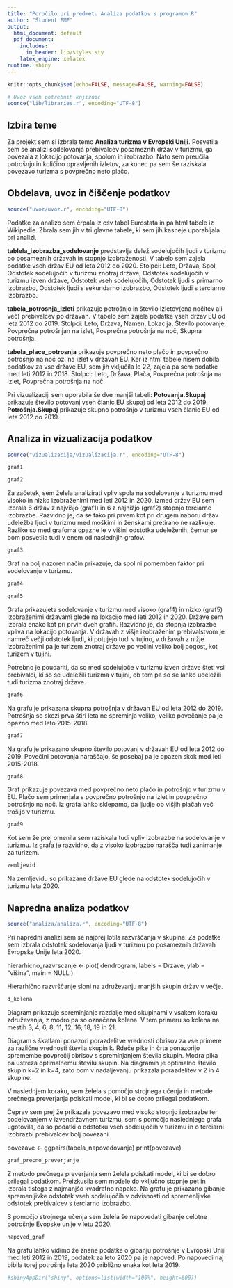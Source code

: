 ```yaml
---
title: "Poročilo pri predmetu Analiza podatkov s programom R"
author: "Študent FMF"
output:
  html_document: default
  pdf_document:
    includes:
      in_header: lib/styles.sty
    latex_engine: xelatex
runtime: shiny
---
```


```r
knitr::opts_chunk$set(echo=FALSE, message=FALSE, warning=FALSE)

# Uvoz vseh potrebnih knjižnic
source("lib/libraries.r", encoding="UTF-8")
```

## Izbira teme

Za projekt sem si izbrala temo **Analiza turizma v Evropski Uniji**. Posvetila sem se analizi sodelovanja prebivalcev posameznih držav v turizmu, ga povezala z lokacijo potovanja, spolom in izobrazbo. Nato sem preučila potrošnjo in količino opravljenih izletov, za konec pa sem še
raziskala povezavo turizma s povprečno neto plačo. 

## Obdelava, uvoz in čiščenje podatkov

```r
source("uvoz/uvoz.r", encoding="UTF-8")
```
Podatke za analizo sem črpala iz csv tabel Eurostata in pa html tabele iz Wikipedie. Zbrala sem jih v tri glavne tabele, ki sem jih kasneje uporabljala pri analizi. 

**tablela_izobrazba_sodelovanje** predstavlja delež sodelujočih ljudi v turizmu po posameznih državah in stopnjo izobraženosti. V tabelo sem zajela podatke vseh držav EU od leta 2012 do 2020.
Stolpci: Leto, Država, Spol, Odstotek sodelujočih v turizmu znotraj države, Odstotek sodelujočih v turizmu izven države, Odstotek vseh sodelujočih, Odstotek ljudi s primarno izobrazbo, Odstotek ljudi s sekundarno izobrazbo, Odstotek ljudi s terciarno izobrazbo.

**tabela_potrosnja_izleti** prikazuje potrošnjo in število izletov(ena nočitev ali več) prebivalcev po državah. V tabelo sem zajela podatke vseh držav EU od leta 2012 do 2019.
Stolpci: Leto, Država, Namen, Lokacija, Število potovanje, Povprečna potrošnjan na izlet, Povprečna potrošnja na noč, Skupna potrošnja.

**tabela_place_potrosnja** prikazuje povprečno neto plačo in povprečno potrošnjo na noč oz. na izlet v državah EU. Ker iz html tabele nisem dobila podatkov za vse države EU, sem jih vključila le 22, zajela pa sem podatke med leti 2012 in 2018.
Stolpci: Leto, Država, Plača, Povprečna potrošnja na izlet, Povprečna potrošnja na noč

Pri vizualizaciji sem uporabila še dve manjši tabeli:
**Potovanja.Skupaj** prikazuje število potovanj vseh članic EU skupaj od leta 2012 do 2019.
**Potrošnja.Skupaj** prikazuje skupno potrošnjo v turizmu vseh članic EU od leta 2012 do 2019.

## Analiza in vizualizacija podatkov

```r
source("vizualizacija/vizualizacija.r", encoding="UTF-8")
```

```r
graf1
```

```r
graf2
```
Za začetek, sem želela analizirati vpliv spola na sodelovanje v turizmu med visoko in nizko izobraženimi med leti 2012 in 2020. Izmed držav EU sem izbrala 6 držav z najvišjo (graf1) in 6 z najnižjo (graf2) stopnjo terciarne izobrazbe. Razvidno je, da se tako pri prvem kot pri drugem naboru držav udeležba ljudi v turizmu med moškimi in ženskami pretirano ne razlikuje. Razlike so med grafoma opazne le v višini odstotka udeleženih, čemur se bom posvetila tudi v enem od naslednjih grafov.

```r
graf3
```
Graf na bolj nazoren način prikazuje, da spol ni pomemben faktor pri sodelovanju v turizmu.





```r
graf4
```


```r
graf5
```

Grafa prikazujeta sodelovanje v turizmu med visoko (graf4) in nizko (graf5) izobraženimi državami glede na lokacijo med leti 2012 in 2020. Države sem izbrala enako kot pri prvih dveh grafih. Razvidno je, da stopnja izobrazbe vpliva na lokacijo potovanja. V državah z višje izobraženim prebivalstvom je namreč večji odstotek ljudi, ki potujejo tudi v tujino, v državah z nižje izobraženimi pa je turizem znotraj države po večini veliko bolj pogost, kot turizem v tujini.

Potrebno je poudariti, da so med sodelujoče v turizmu izven države šteti vsi prebivalci, ki so se udeležili turizma v tujini, ob tem pa so se lahko udeležili tudi turizma znotraj države.




```r
graf6
```
Na grafu je prikazana skupna potrošnja v državah EU od leta 2012 do 2019. Potrošnja se skozi prva štiri leta ne spreminja veliko, veliko povečanje pa je opazno med leto 2015-2018.

```r
graf7
```
Na grafu je prikazano skupno število potovanj v državah EU od leta 2012 do 2019. Povečini potovanja naraščajo, še posebaj pa je opazen skok med leti 2015-2018.




```r
graf8
```
Graf prikazuje povezava med povprečno neto plačo in potrošnjo v turizmu v EU. Plačo sem primerjala s povprečno potrošnjo na izlet in povprečno potrošnjo na noč. Iz grafa lahko sklepamo, da ljudje ob višjih plačah več trošijo v turizmu.

 
```r
graf9
```
Kot sem že prej omenila sem raziskala tudi vpliv izobrazbe na sodelovanje v turizmu. Iz grafa je razvidno, da z visoko izobrazbo narašča tudi zanimanje za turizem.


```r
zemljevid
```
Na zemljevidu so prikazane države EU glede na odstotek sodelujočih v turizmu leta 2020.

## Napredna analiza podatkov

```r
source("analiza/analiza.r", encoding="UTF-8")
```
Pri napredni analizi sem se najprej lotila razvrščanja v skupine. Za podatke sem izbrala odstotek sodelovanja ljudi v turizmu po posameznih državah Evropske Unije leta 2020.


hierarhicno_razvrscanje <- plot(
  dendrogram,
  labels = Drzave,
  ylab = "višina",
  main = NULL
)

Hierarhično razvrščanje sloni na združevanju manjših skupin držav v večje.


```r
d_kolena
```
Diagram prikazuje spreminjanje razdalje med skupinami v vsakem koraku združevanja, z modro pa so označena kolena. V tem primeru so kolena na mestih 3, 4, 6, 8, 11, 12, 16, 18, 19 in 21.




Diagram s škatlami ponazori porazdelitve vrednosti obrisov za vse primere za različne vrednosti števila skupin k. Rdeče pike in črta ponazorijo spremembe povprečij obrisov s spreminjanjem števila skupin. Modra pika pa ustreza optimalnemu številu skupin. Na diagramih je optimalno število skupin k=2 in k=4, zato bom v nadaljevanju prikazala porazdelitev v 2 in 4 skupine.





V naslednjem koraku, sem želela s pomočjo strojnega učenja in metode prečnega preverjanja poiskati model, ki bi se dobro prilegal podatkom.

Čeprav sem prej že prikazala povezavo med visoko stopnjo izobrazbe ter sodelovanjem v izvendržavnem turizmu, sem s pomočjo naslednjega grafa ugotovila, da so podatki o odstotku vseh sodelujočih v turizmu in o terciarni izobrazbi prebivalcev bolj povezani.

povezave <- ggpairs(tabela_napovedovanje)
print(povezave)



```r
graf_precno_preverjanje
```
Z metodo prečnega preverjanja sem želela poiskati model, ki bi se dobro prilegal podatkom. Preizkusila sem modele do vključno stopnje pet in izbrala tistega z najmanjšo kvadratno napako. Na grafu je prikazano gibanje spremenljivke odstotek vseh sodelujočih v odvisnosti od spremenljivke odstotek prebivalcev s terciarno izobrazbo. 



S pomočjo strojnega učenja sem želela še napovedati gibanje celotne potrošnje Evopske unije v letu 2020.

```r
napoved_graf
```
Na grafu lahko vidimo že znane podatke o gibanju potrošnje v Evropski Uniji med leti 2012 in 2019, podatek za leto 2020 pa je napoved. Po napovedi naj bibila torej potrošnja leta 2020 približno enaka kot leta 2019.



```r
#shinyAppDir("shiny", options=list(width="100%", height=600))
```
